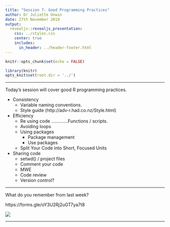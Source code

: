 ```yaml
---
title: "Session 7: Good Programming Practices"
author: Dr Juliette Unwin
date: 27th November 2019
output: 
  revealjs::revealjs_presentation:
    css: ../styles.css
    center: true
    includes:
      in_header: ../header-footer.html
---
```


```r
knitr::opts_chunk$set(echo = FALSE)

library(knitr)
opts_knit$set(root.dir = '../')
```

***
Today's session will cover good R programming practices.

* Consistency
  * Variable naming conventions.
  * Style guide (http://adv-r.had.co.nz/Style.html)
  
* Efficiency
  * Re using code .............Functions / scripts.
  * Avoiding loops
  * Using packages
    * Package management
    * Use packages
  * Split Your Code into Short, Focused Units

* Sharing code
  * setwd() / project files
  * Comment your code
  * MWE
  * Code review
  * Version control?

***

What do you remember from last week? 

https://forms.gle/oY3U2Rj2uGT7ya7t8

<img class="plain"  text-align:middle  src="../images/weekseven.png">

***

